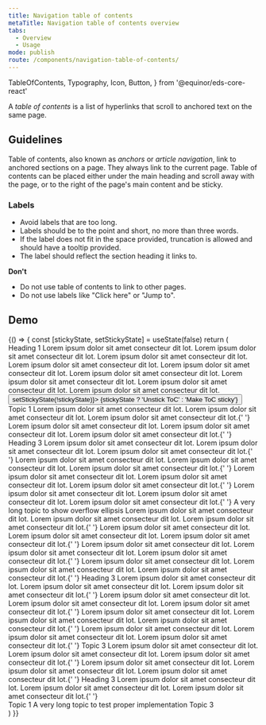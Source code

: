 ```yaml
---
title: Navigation table of contents
metaTitle: Navigation table of contents overview
tabs:
  - Overview
  - Usage
mode: publish
route: /components/navigation-table-of-contents/
---
```


  TableOfContents,
  Typography,
  Icon,
  Button,
} from '@equinor/eds-core-react'

A _table of contents_ is a list of hyperlinks that scroll to anchored text on the same page.

<!--One to two sentences as an introduction to the component-->

## Guidelines

<!--List how to use it, sizes, widths, grid interactions, color allowances -->

Table of contents, also known as _anchors_ or _article navigation_, link to anchored sections on a page. They always link to the current page. Table of contents can be placed either under the main heading and scroll away with the page, or to the right of the page's main content and be sticky.

### Labels

- Avoid labels that are too long.
- Labels should be to the point and short, no more than three words.
- If the label does not fit in the space provided, truncation is allowed and should have a tooltip provided.
- The label should reflect the section heading it links to.

**Don't**

<!--Bullet point list if needed -->

- Do not use table of contents to link to other pages.
- Do not use labels like "Click here" or "Jump to".

<FigmaImage
  url="https://www.figma.com/file/0bGXR2sCwMVSDNyyzu5BXrO5/Desktop-UI?node-id=1687%3A448"
  alt="Figma design of table of content"
/>

## Demo

<Playground>
  {() => {
    const [stickyState, setStickyState] = useState(false)
    return (
      <div
        style={{
          margin: '32px',
          display: 'grid',
          gridGap: '2rem',
          gridTemplateColumns: 'auto 14rem',
        }}
      >
        <main>
          <article>
            <Typography variant="h1">Heading 1</Typography>
            <Typography variant="body_long">
              Lorem ipsum dolor sit amet consecteur dit lot. Lorem ipsum dolor
              sit amet consecteur dit lot. Lorem ipsum dolor sit amet consecteur
              dit lot.
            </Typography>
            <Typography variant="body_long">
              Lorem ipsum dolor sit amet consecteur dit lot. Lorem ipsum dolor
              sit amet consecteur dit lot. Lorem ipsum dolor sit amet consecteur
              dit lot.
            </Typography>
            <Typography variant="body_long">
              Lorem ipsum dolor sit amet consecteur dit lot. Lorem ipsum dolor
              sit amet consecteur dit lot. Lorem ipsum dolor sit amet consecteur
              dit lot.
            </Typography>
            <div style={{ width: '15rem', margin: '1rem 0' }}>
              <Button onClick={() => setStickyState(!stickyState)}>
                {stickyState ? 'Unstick ToC' : 'Make ToC sticky'}
              </Button>
            </div>
            <Typography variant="h2" id="sub-section-one">
              Topic 1
            </Typography>
            <Typography variant="body_long">
              Lorem ipsum dolor sit amet consecteur dit lot. Lorem ipsum dolor
              sit amet consecteur dit lot. Lorem ipsum dolor sit amet consecteur
              dit lot.{' '}
            </Typography>
            <Typography variant="body_long">
              Lorem ipsum dolor sit amet consecteur dit lot. Lorem ipsum dolor
              sit amet consecteur dit lot. Lorem ipsum dolor sit amet consecteur
              dit lot.{' '}
            </Typography>
            <Typography variant="h3">Heading 3</Typography>
            <Typography variant="body_long">
              Lorem ipsum dolor sit amet consecteur dit lot. Lorem ipsum dolor
              sit amet consecteur dit lot. Lorem ipsum dolor sit amet consecteur
              dit lot.{' '}
            </Typography>
            <Typography variant="body_long">
              Lorem ipsum dolor sit amet consecteur dit lot. Lorem ipsum dolor
              sit amet consecteur dit lot. Lorem ipsum dolor sit amet consecteur
              dit lot.{' '}
            </Typography>
            <Typography variant="body_long">
              Lorem ipsum dolor sit amet consecteur dit lot. Lorem ipsum dolor
              sit amet consecteur dit lot. Lorem ipsum dolor sit amet consecteur
              dit lot.{' '}
            </Typography>
            <Typography variant="body_long">
              Lorem ipsum dolor sit amet consecteur dit lot. Lorem ipsum dolor
              sit amet consecteur dit lot. Lorem ipsum dolor sit amet consecteur
              dit lot.{' '}
            </Typography>
            <Typography variant="h2" id="sub-section-two">
              A very long topic to show overflow ellipsis
            </Typography>
            <Typography variant="body_long">
              Lorem ipsum dolor sit amet consecteur dit lot. Lorem ipsum dolor
              sit amet consecteur dit lot. Lorem ipsum dolor sit amet consecteur
              dit lot.{' '}
            </Typography>
            <Typography variant="body_long">
              Lorem ipsum dolor sit amet consecteur dit lot. Lorem ipsum dolor
              sit amet consecteur dit lot. Lorem ipsum dolor sit amet consecteur
              dit lot.{' '}
            </Typography>
            <Typography variant="body_long">
              Lorem ipsum dolor sit amet consecteur dit lot. Lorem ipsum dolor
              sit amet consecteur dit lot. Lorem ipsum dolor sit amet consecteur
              dit lot.{' '}
            </Typography>
            <Typography variant="body_long">
              Lorem ipsum dolor sit amet consecteur dit lot. Lorem ipsum dolor
              sit amet consecteur dit lot. Lorem ipsum dolor sit amet consecteur
              dit lot.{' '}
            </Typography>
            <Typography variant="h3">Heading 3</Typography>
            <Typography variant="body_long">
              Lorem ipsum dolor sit amet consecteur dit lot. Lorem ipsum dolor
              sit amet consecteur dit lot. Lorem ipsum dolor sit amet consecteur
              dit lot.{' '}
            </Typography>
            <Typography variant="body_long">
              Lorem ipsum dolor sit amet consecteur dit lot. Lorem ipsum dolor
              sit amet consecteur dit lot. Lorem ipsum dolor sit amet consecteur
              dit lot.{' '}
            </Typography>
            <Typography variant="body_long">
              Lorem ipsum dolor sit amet consecteur dit lot. Lorem ipsum dolor
              sit amet consecteur dit lot. Lorem ipsum dolor sit amet consecteur
              dit lot.{' '}
            </Typography>
            <Typography variant="body_long">
              Lorem ipsum dolor sit amet consecteur dit lot. Lorem ipsum dolor
              sit amet consecteur dit lot. Lorem ipsum dolor sit amet consecteur
              dit lot.{' '}
            </Typography>
            <Typography variant="h2" id="sub-section-three">
              Topic 3
            </Typography>
            <Typography variant="body_long">
              Lorem ipsum dolor sit amet consecteur dit lot. Lorem ipsum dolor
              sit amet consecteur dit lot. Lorem ipsum dolor sit amet consecteur
              dit lot.{' '}
            </Typography>
            <Typography variant="body_long">
              Lorem ipsum dolor sit amet consecteur dit lot. Lorem ipsum dolor
              sit amet consecteur dit lot. Lorem ipsum dolor sit amet consecteur
              dit lot.{' '}
            </Typography>
            <Typography variant="h3">Heading 3</Typography>
            <Typography variant="body_long">
              Lorem ipsum dolor sit amet consecteur dit lot. Lorem ipsum dolor
              sit amet consecteur dit lot. Lorem ipsum dolor sit amet consecteur
              dit lot.{' '}
            </Typography>
          </article>
        </main>
        <aside>
          <TableOfContents sticky={stickyState} label="Important topics">
            <TableOfContents.LinkItem>
              <Typography variant="body_short" link href="#sub-section-one">
                <Icon name="subdirectory_arrow_right" size={16} />
                <span>Topic 1</span>
              </Typography>
            </TableOfContents.LinkItem>
            <TableOfContents.LinkItem title="A very long topic to test proper implementation">
              <Typography variant="body_short" link href="#sub-section-two">
                <Icon name="subdirectory_arrow_right" size={16} />
                <span>A very long topic to test proper implementation</span>
              </Typography>
            </TableOfContents.LinkItem>
            <TableOfContents.LinkItem>
              <Typography variant="body_short" link href="#sub-section-three">
                <Icon name="subdirectory_arrow_right" size={16} />
                <span>Topic 3</span>
              </Typography>
            </TableOfContents.LinkItem>
          </TableOfContents>
        </aside>
      </div>
    )
  }}
</Playground>
